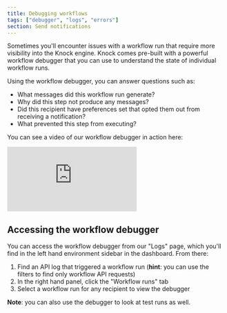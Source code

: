 ```yaml
---
title: Debugging workflows
tags: ["debugger", "logs", "errors"]
section: Send notifications
---
```


Sometimes you'll encounter issues with a workflow run that require more visibility into the Knock engine. Knock comes pre-built with a powerful workflow debugger that you can use to understand the state of individual workflow runs.

Using the workflow debugger, you can answer questions such as:

- What messages did this workflow run generate?
- Why did this step not produce any messages?
- Did this recipient have preferences set that opted them out from receiving a notification?
- What prevented this step from executing?

You can see a video of our workflow debugger in action here:

<div style={{ position: "relative", paddingBottom: "56.25%", height: 0 }}>
  <iframe
    src="https://www.loom.com/embed/77c2a99f63914dda83abf6653b4711b8"
    frameborder="0"
    webkitallowfullscreen
    mozallowfullscreen
    allowfullscreen
    style={{
      position: "absolute",
      top: 0,
      left: 0,
      width: "100%",
      height: "100%",
    }}
  ></iframe>
</div>

## Accessing the workflow debugger

You can access the workflow debugger from our "Logs" page, which you'll find in the left hand environment sidebar in the dashboard. From there:

1. Find an API log that triggered a workflow run (**hint**: you can use the filters to find only workflow API requests)
2. In the right hand panel, click the "Workflow runs" tab
3. Select a workflow run for any recipient to view the debugger

**Note**: you can also use the debugger to look at test runs as well.

